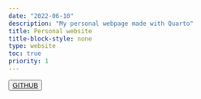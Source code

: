 ```yaml
---
date: "2022-06-10"
description: "My personal webpage made with Quarto"
title: Personal website 
title-block-style: none
type: website
toc: true
priority: 1
---
```


<button type="button" class="btn btn-outline-success"><a href="https://github.com/schochastics/quarto-schochastics">GITHUB</a></button>
